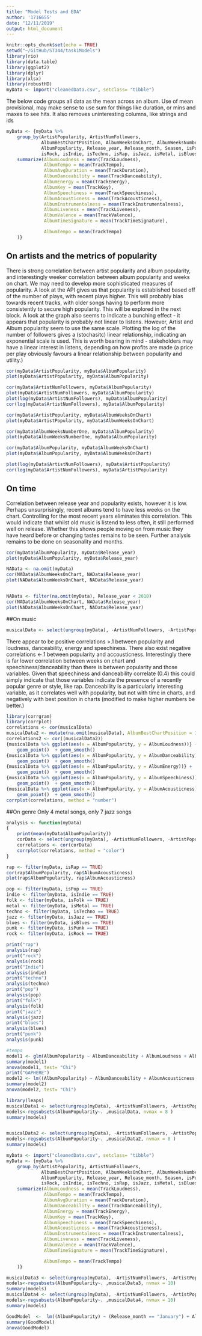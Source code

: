 ```yaml
---
title: "Model Tests and EDA"
author: '1716655'
date: "12/11/2019"
output: html_document
---
```


```r
knitr::opts_chunk$set(echo = TRUE)
setwd("~/GitHub/ST344/task1Models")
library(rio)
library(data.table)
library(ggplot2)
library(dplyr)
library(xlsx)
library(robustHD)
myData <- import("cleanedData.csv", setclass= "tibble")
```


The below code groups all data as the mean across an album. Use of mean provisional, may make sense to use sum for things like duration, or mins and maxes to see hits. It also removes uninteresting columns, like strings and ids

```r

myData <- {myData %>% 
    group_by(ArtistPopularity, ArtistNumFollowers, 
             AlbumBestChartPosition, AlbumWeeksOnChart, AlbumWeeksNumberOne,
             AlbumPopularity, Release_year, Release_month, Season, isPop, isFolk, 
             isRock, isIndie, isTechno, isRap, isJazz, isMetal, isBlues, isPunk) %>% 
    summarize(AlbumLoudness = mean(TrackLoudness),		
              AlbumTempo = mean(TrackTempo),
              AlbumAvgDuration = mean(TrackDuration),		
              AlbumDanceability = mean(TrackDanceability),
              AlbumEnergy = mean(TrackEnergy),
              AlbumKey = mean(TrackKey),		
              AlbumSpeechiness = mean(TrackSpeechiness),
              AlbumAcousticness = mean(TrackAcousticness),
              AlbumInstrumentalness = mean(TrackInstrumentalness),		
              AlbumLiveness = mean(TrackLiveness),
              AlbumValence = mean(TrackValence),
              AlbumTimeSignature = mean(TrackTimeSignature),

              AlbumTempo = mean(TrackTempo)
    )}


```

## On artists and the metrics of popularity
There is strong correlation between artist popularity and album popularity, and interestingly weeker correlation between album popularity and weeks on chart. We may need to develop more sophisticated measures of popularity. A look at the API gives us that popularity is established based off of the number of plays, with recent plays higher. This will probably bias towards recent tracks, with older songs having to perform more consistently to secure high popularity. This will be explored in the next block. A look at the graph also seems to indicate a bunching effect - it appears that popularity is probably not linear to listens. However, Artist and Album popularity seem to use the same scale. Plotting the log of the number of followers gives a (stochasitc) linear relationship, indicating an exponential scale is used. This is worth bearing in mind - stakeholders may have a linear interest in listens, depending on how profits are made (a price per play obviously favours a linear relationship between popularity and utility.)

```r

cor(myData$ArtistPopularity, myData$AlbumPopularity)
plot(myData$ArtistPopularity, myData$AlbumPopularity)

cor(myData$ArtistNumFollowers, myData$AlbumPopularity)
plot(myData$ArtistNumFollowers, myData$AlbumPopularity)
plot(log(myData$ArtistNumFollowers), myData$AlbumPopularity)
cor(log(myData$ArtistNumFollowers), myData$AlbumPopularity)

cor(myData$ArtistPopularity, myData$AlbumWeeksOnChart)
plot(myData$ArtistPopularity, myData$AlbumWeeksOnChart)

cor(myData$AlbumWeeksNumberOne, myData$AlbumPopularity)
plot(myData$AlbumWeeksNumberOne, myData$AlbumPopularity)

cor(myData$AlbumPopularity, myData$AlbumWeeksOnChart)
plot(myData$AlbumPopularity, myData$AlbumWeeksOnChart)

plot(log(myData$ArtistNumFollowers), myData$ArtistPopularity)
cor(log(myData$ArtistNumFollowers), myData$ArtistPopularity)
```

## On time

Correlation between release year and popularity exists, however it is low. Perhaps unsurprisingly, recent albums tend to have less weeks on the chart. Controlling for the most recent years eliminates this correlation. This would indicate that whilst old music is listend to less often, it still performed well on release. Whether this shows people moving on from music they have heard before or changing tastes remains to be seen. Further analysis remains to be done on seasonality and months. 
```r
cor(myData$AlbumPopularity, myData$Release_year)
plot(myData$AlbumPopularity, myData$Release_year)

NAData <- na.omit(myData)
cor(NAData$AlbumWeeksOnChart, NAData$Release_year)
plot(NAData$AlbumWeeksOnChart, NAData$Release_year)


NAData <- filter(na.omit(myData), Release_year < 2010)
cor(NAData$AlbumWeeksOnChart, NAData$Release_year)
plot(NAData$AlbumWeeksOnChart, NAData$Release_year)
```

##On music

```r
musicalData <- select(ungroup(myData), -ArtistNumFollowers, -ArtistPopularity, -Release_year, -Release_month, -Season, -isPop, -isRock, -isIndie, -isFolk, -isMetal, -isTechno, -isBlues, -isRap, -isPunk,-isJazz)
```

There appear to be positive correlations >.1 between popularity and loudness, danceability, energy and speechiness. There also exist negative correlations <-.1 between popularity and accousticness. Interestingly there is far lower correlation between weeks on chart and speechiness/danceability than there is between popularity and those variables. Given that speechiness and danceability correlate (0.4) this could simply indicate that those variables indicate the presence of a recently popular genre or style, like rap. Danceability is a particularly interesting variable, as it correlates well with popularity, but not with time in charts, and negatively with best position in charts (modified to make higher numbers be better.)
```r
library(corrgram)
library(corrplot)
correlations <- cor(musicalData)
musicalData2 <- mutate(na.omit(musicalData), AlbumBestChartPosition = 100 -AlbumBestChartPosition)
correlations2 <- cor((musicalData2))
{musicalData %>% ggplot(aes(x = AlbumPopularity, y = AlbumLoudness))} +
    geom_point()  + geom_smooth()
{musicalData %>% ggplot(aes(x = AlbumPopularity, y = AlbumDanceability))} +
    geom_point()  + geom_smooth()
{musicalData %>% ggplot(aes(x = AlbumPopularity, y = AlbumEnergy))} +
    geom_point()  + geom_smooth()
{musicalData %>% ggplot(aes(x = AlbumPopularity, y = AlbumSpeechiness))} +
    geom_point()  + geom_smooth()
{musicalData %>% ggplot(aes(x = AlbumPopularity, y = AlbumAcousticness))} +
    geom_point()  + geom_smooth()
corrplot(correlations, method = "number")

```

##On genre
Only 4 metal songs, only 7 jazz songs
```r

analysis <- function(myData)
{
    print(mean(myData$AlbumPopularity))
    corData <- select(ungroup(myData), -ArtistNumFollowers, -ArtistPopularity, -Release_year, -Release_month, -Season, -isPop, -isRock, -isIndie, -isFolk, -isMetal, -isTechno, -isBlues, -isRap, -isPunk,-isJazz)
    correlations <- cor(corData)
    corrplot(correlations, method = "color")
}

rap <- filter(myData, isRap == TRUE)
cor(rap$AlbumPopularity, rap$AlbumAcousticness)
plot(rap$AlbumPopularity, rap$AlbumAcousticness)

pop <- filter(myData, isPop == TRUE)
indie <- filter(myData, isIndie == TRUE)
folk <- filter(myData, isFolk == TRUE)
metal <- filter(myData, isMetal == TRUE)
techno <- filter(myData, isTechno == TRUE)
jazz <- filter(myData, isJazz == TRUE)
blues <- filter(myData, isBlues == TRUE)
punk <- filter(myData, isPunk == TRUE)
rock <- filter(myData, isRock == TRUE)

print("rap")
analysis(rap)
print("rock")
analysis(rock)
print("Indie")
analysis(indie)
print("techno")
analysis(techno)
print("pop")
analysis(pop)
print("folk")
analysis(folk)
print("jazz")
analysis(jazz)
print("blues")
analysis(blues)
print("punk")
analysis(punk)

```


```r
#tempo
model1 <- glm(AlbumPopularity ~ AlbumDanceability + AlbumLoudness + AlbumSpeechiness + AlbumEnergy + AlbumAcousticness,data = myData, family = quasi(link = "log", variance = "mu^2"))
summary(model1)
anova(model1, test= "Chi")
print("GAPHERE")
model2 <- lm((AlbumPopularity) ~ AlbumDanceability + AlbumAcousticness,data = myData)
summary(model2)
anova(model2, test= "Chi")
```


```r
library(leaps)
musicalData1 <- select(ungroup(myData), -ArtistNumFollowers, -ArtistPopularity, -Release_year, -Release_month, -Season, -isPop, -isRock, -isIndie, -isFolk, -isMetal, -isTechno, -isBlues, -isRap, -isPunk,-isJazz, -AlbumBestChartPosition,  -AlbumWeeksOnChart, -AlbumWeeksNumberOne)
models<-regsubsets(AlbumPopularity~. ,musicalData, nvmax = 8 )
summary(models)


musicalData2 <- select(ungroup(myData), -ArtistNumFollowers, -ArtistPopularity, -AlbumBestChartPosition,  -AlbumWeeksOnChart, -AlbumWeeksNumberOne)
models<-regsubsets(AlbumPopularity~. ,musicalData2, nvmax = 8 )
summary(models)

```

```r
myData <- import("cleanedData.csv", setclass= "tibble")
myData <- {myData %>% 
    group_by(ArtistPopularity, ArtistNumFollowers, 
             AlbumBestChartPosition, AlbumWeeksOnChart, AlbumWeeksNumberOne,
             AlbumPopularity, Release_year, Release_month, Season, isPop, isFolk, 
             isRock, isIndie, isTechno, isRap, isJazz, isMetal, isBlues, isPunk) %>% 
    summarize(AlbumLoudness = mean(TrackLoudness),		
              AlbumTempo = mean(TrackTempo),
              AlbumAvgDuration = mean(TrackDuration),		
              AlbumDanceability = mean(TrackDanceability),
              AlbumEnergy = mean(TrackEnergy),
              AlbumKey = mean(TrackKey),		
              AlbumSpeechiness = mean(TrackSpeechiness),
              AlbumAcousticness = mean(TrackAcousticness),
              AlbumInstrumentalness = mean(TrackInstrumentalness),		
              AlbumLiveness = mean(TrackLiveness),
              AlbumValence = mean(TrackValence),
              AlbumTimeSignature = mean(TrackTimeSignature),

              AlbumTempo = mean(TrackTempo)
    )}

musicalData3 <- select(ungroup(myData), -ArtistNumFollowers, -ArtistPopularity, -AlbumBestChartPosition,  -AlbumWeeksOnChart, -AlbumWeeksNumberOne, -Release_month, -Season, -AlbumKey)
models<-regsubsets(AlbumPopularity~. ,musicalData3, nvmax = 10)
summary(models)
musicalData4 <- select(ungroup(myData), -ArtistNumFollowers, -ArtistPopularity, -AlbumBestChartPosition,  -AlbumWeeksOnChart, -AlbumWeeksNumberOne, -Release_month, -Season, -AlbumKey,-isPop, -isRock, -isIndie, -isFolk, -isMetal, -isTechno, -isBlues, -isRap, -isPunk,-isJazz)
models<-regsubsets(AlbumPopularity~. ,musicalData4, nvmax = 10)
summary(models)
```



```r
GoodModel  <-  lm((AlbumPopularity) ~ (Release_month == "January") + AlbumAcousticness +AlbumValence + AlbumDanceability + isPunk +isBlues + isJazz+ isRock + isPop,data = myData)
summary(GoodModel)
anova(GoodModel)
```
